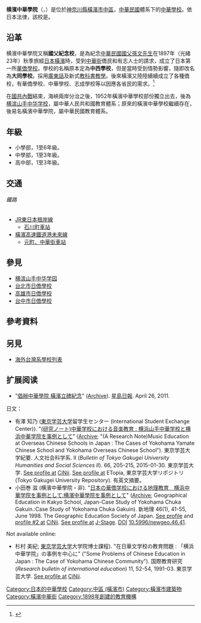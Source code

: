 {{Infobox school
| name = 橫濱中華學院
| secondary_years_taught = 7年級－12年級
| feeder_schools = [[橫濱中華幼保園|橫濱中華幼保園]]
| age_range = 6 至 18
| schooltype = 學校法人
| website = {{URL|http://www.yocs.jp/YOCS/index.php}}
| pushpin_mapsize = 250
| pushpin_map = Japan Yokohama
| coordinates = {{coord|35.442|N|139.645|E|display=inline}}
| image = Yokohama Overseas Chinese School.JPG
| primary_years_taught = 1年級－6年級
| caption = 橫濱中華學院舊校舍
| established = 1897年，中西學校
| former_name = 橫濱中華學校、橫濱中華中學
| postcode = 231-0023
| latin_name = Yokohama Overseas Chinese School
| motto = 禮義廉恥<ref>{{cite web |url=http://www.yocs.jp/YOCS/about.8.php |title=校訓 |website= |publisher=橫濱中華學院 |accessdate=2021-12-12 |archive-date=2021-12-11 |archive-url=https://web.archive.org/web/20211211201745/http://www.yocs.jp/YOCS/about.8.php |dead-url=no }}</ref>
| language = [[漢語|漢語]]、[[日語|日語]]<ref>{{cite web |url=http://www.yocs.jp/YOCS/about.8.php |title=教育方針 |website= |publisher=橫濱中華學院 |accessdate=2021-12-12 |archive-date=2021-12-11 |archive-url=https://web.archive.org/web/20211211201745/http://www.yocs.jp/YOCS/about.8.php |dead-url=no }}</ref>
| director = 林洵真、陳志文<ref name="#1">{{cite web |url=http://www.yocs.jp/YOCS/about.12.php |title=教師介紹 |website= |publisher=橫濱中華學院 |accessdate=2021-12-12 |archive-date=2021-12-11 |archive-url=https://web.archive.org/web/20211211202717/http://www.yocs.jp/YOCS/about.12.php |dead-url=no }}</ref>
| principal = 杜文劍<ref name="#1"/>
| founder = [[孫文|孫文]]等人<ref>{{cite web |url=http://www.yocs.jp/YOCS/about.9.php |title=學院略史 |website= |publisher=橫濱中華學院 |accessdate=2021-12-12 |archive-date=2021-12-11 |archive-url=https://web.archive.org/web/20211211201754/http://www.yocs.jp/YOCS/about.9.php |dead-url=no }}</ref>
| 所在地 = [[日本|日本]][[神奈川縣|神奈川縣]][[橫濱市|橫濱市]]<br>[[中區_(橫濱市)|中區]]山下町142番地
| seal_image = [[File:Seal_of_Yokohama_Overseas_Chinese_School.jpeg|File:Seal_of_Yokohama_Overseas_Chinese_School.jpeg]]
| seal_alt = 橫濱中華學院校徽
}}{{japanese|japanese=横浜中華学院|kana=よこはまちゅうかがくいん|romaji=Yokohama Chūka Gakuin}}
'''横濱中華學院'''（{{lang-ja|横浜中華学院}}，{{lang-en|Yokohama Overseas Chinese School}}）是位於[[神奈川縣|神奈川縣]][[橫濱市|橫濱市]][[中區_(橫濱市)|中區]]，[[中華民國|中華民國]]體系下的[[中華學校|中華學校]]。依日本法律，該校是{{Link-ja|各種學校|各種学校}}。

== 沿革 ==
横濱中華學院又稱'''國父紀念校'''，是為紀念[[中華民國國父|中華民國國父]][[孫文|孫文]][[先生|先生]]在1897年（光緒23年）秋季旅經[[日本|日本]][[橫濱|橫濱]]時，受到[[中華街|中華街]]僑民和有志人士的請求，成立了日本第一所[[華僑學校|華僑學校]]。學校的名稱原本定為'''中西學校'''，但是當時受到情勢影響，隨即改名為'''大同學校'''。採用[[廣東話|廣東話]]及新式[[教科書|教科書]][[教學|教學]]。後來橫濱又陸陸續續成立了各種僑校，有華僑學校、中華學校、志成學校等以因應各省民的需求。<ref>{{Cite web |url=http://news.singtao.ca/toronto/2011-04-26/china1303801972d3148969.html |title=倡辦中華學院 橫濱立碑紀念 |access-date=2011-11-08 |archive-url=https://www.webcitation.org/6WryIJakP?url=http://news.singtao.ca/toronto/2011-04-26/china1303801972d3148969.html |archive-date=2015-03-08 |dead-url=yes }}</ref>

在[[國共內戰|國共內戰]]結束，海峽兩岸分治之後，1952年橫濱中華學校部份獨立出去，後為[[横滨山手中华学校|横滨山手中华学校]]，屬中華人民共和國教育體系；原來的橫濱中華學校繼續存在，後易名橫濱中華學院，屬中華民國教育體系。

== 年級 ==
* 小學部，1至6年級。
* 中學部，1至3年級。
* 高中部，1至3年級。

== 交通 ==

====== 鐵路 ======
*[[東日本旅客鐵道|JR東日本]][[根岸線|根岸線]]
**[[石川町車站|石川町車站]]
*[[橫濱高速鐵道|橫濱高速鐵道]][[港未來線|港未來線]]
**[[元町、中華街站|元町、中華街車站]]

== 參見 ==
* [[横滨山手中华学园|横滨山手中华学园]]
* [[台北市日僑學校|台北市日僑學校]]
* [[高雄市日僑學校|高雄市日僑學校]]
* [[台中市日僑學校|台中市日僑學校]]

== 參考資料 ==
{{reflist}}

== 另見 ==
*[[海外台灣系學校列表|海外台灣系學校列表]]

==扩展阅读==
{{zh icon}}
* "[https://www.webcitation.org/6WryIJakP?url=http://news.singtao.ca/toronto/2011-04-26/china1303801972d3148969.html 倡辦中華學院 橫濱立碑紀念]" ([https://www.webcitation.org/6WryIJakP?url=http://news.singtao.ca/toronto/2011-04-26/china1303801972d3148969.html Archive]). [[星島日報|星島日報]]. April 26, 2011.

日文：
* 有澤 知乃 ([[東京学芸大学|東京学芸大学]]留学生センター (International Student Exchange Center)). "[http://ir.u-gakugei.ac.jp/bitstream/2309/137691/1/18804322_66_15.pdf (研究ノート)中華学校における音楽教育 : 横浜山手中華学校と横浜中華学院を事例として]" ([http://www.webcitation.org/6Xho43SOF Archive]; "(A Research Note)Music Education at Overseas Chinese Schools in Japan : The Cases of Yokohama Yamate Chinese School and Yokohama Overseas Chinese School"). 東京学芸大学紀要. 人文社会科学系. II (''Bulletin of Tokyo Gakugei University Humanities and Social Sciences II''). 66, 205-215, 2015-01-30. 東京学芸大学. [http://ci.nii.ac.jp/naid/110009879143 See profile at] {{Wayback|url=http://ci.nii.ac.jp/naid/110009879143 |date=20150411112930 }} [[CiNii|CiNii]]. [http://ir.u-gakugei.ac.jp/ See profile at] {{Wayback|url=http://ir.u-gakugei.ac.jp/ |date=20210119190457 }} ETopia, 東京学芸大学リポジトリ (Tokyo Gakugei University Repository). 有英文摘要。
* 小田巻 滋 (横濱中華學院・非). "[https://www.jstage.jst.go.jp/article/newgeo1952/46/1/46_1_41/_pdf 日本の華僑学校における地理教育　横浜中華学院を事例として:横濱中華學院を事例として]" ([http://www.webcitation.org/6XhtUm3mB Archive]; Geographical Education in Kakyo School, Japan-Case Study of Yokohama Chuka Gakuin.:Case Study of Yokohama Chuka Gakuin). 新地理 46(1), 41-55, June 1998. The Geographic Education Society of Japan. [http://ci.nii.ac.jp/naid/130003703891 See profile] {{Wayback|url=http://ci.nii.ac.jp/naid/130003703891 |date=20150518075417 }} and [http://ci.nii.ac.jp/naid/40001924571 profile #2 at] {{Wayback|url=http://ci.nii.ac.jp/naid/40001924571 |date=20150518075413 }} [[CiNii|CiNii]]. [https://www.jstage.jst.go.jp/article/newgeo1952/46/1/46_1_41/_article/-char/ja/ See profile at] {{Wayback|url=https://www.jstage.jst.go.jp/article/newgeo1952/46/1/46_1_41/_article/-char/ja/ |date=20201211121645 }} [[J-Stage|J-Stage]]. [[DOI|DOI]] [http://dx.doi.org/10.5996/newgeo.46.41 10.5996/newgeo.46.41].

Not available online:
* 杉村 美紀; [[東京学芸大学|東京学芸大学]]大学院博士課程). "在日華文学校の教育問題 : 「横浜中華学院」の事例を中心に" ("Some Problems of Chinese Education in Japan : The Case of Yokohama Chinese Community"). 国際教育研究 (''Research bulletin of international education'') 11, 52-54, 1991-03. 東京学芸大学. [http://ci.nii.ac.jp/naid/110000382146 See profile at] {{Wayback|url=http://ci.nii.ac.jp/naid/110000382146 |date=20150518075536 }} [[CiNii|CiNii]].
{{日本的中華學校}}
{{中華民國的中華學校}}
{{DEFAULTSORT:Yokohama Chuka Gakuin}}
[[Category:日本的中華學校|Category:日本的中華學校]]
[[Category:中區_(橫濱市)|Category:中區 (橫濱市)]]
[[Category:橫濱市建築物|Category:橫濱市建築物]]
[[Category:橫濱中華街|Category:橫濱中華街]]
[[Category:1898年創建的教育機構|Category:1898年創建的教育機構]]